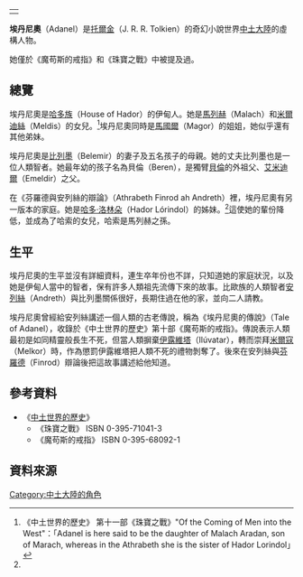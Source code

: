 {|align=right
|-
|{{Tolkienchar |
image_character = |
image_caption = |
Book(s) = 《[[中土世界的歷史|中土世界的歷史]]》 |
character_name = 埃丹尼奧 |
character_alias = |
character_title = 智者 |
character_race = [[人類_(中土大陸)|人類]] [[伊甸人|伊甸人]] |
character_culture = [[哈多族|哈多族]] |
character_gender = 女性 |
character_realm = |
character_sub_realm = |
character_lifespan = |
character_weapon = | 
}}
|}
'''埃丹尼奧'''（Adanel）是[[托爾金|托爾金]]（J. R. R. Tolkien）的奇幻小說世界[[中土大陸|中土大陸]]的虛構人物。

她僅於《魔苟斯的戒指》和《珠寶之戰》中被提及過。

==總覽==
埃丹尼奧是[[哈多族|哈多族]]（House of Hador）的伊甸人。她是[[馬列赫|馬列赫]]（Malach）和[[米爾迪絲|米爾迪絲]]（Meldis）的女兒。<ref name=autogenerated1>《中土世界的歷史》 第十一部《珠寶之戰》"Of the Coming of Men into the West"：「Adanel is here said to be the daughter of Malach Aradan, son of Marach, whereas in the Athrabeth she is the sister of Hador Lorindol」</ref>埃丹尼奧同時是[[馬國爾|馬國爾]]（Magor）的姐姐，她似乎還有其他弟妹。

埃丹尼奧是[[比列墨|比列墨]]（Belemir）的妻子及五名孩子的母親。她的丈夫比列墨也是一位人類智者。她最年幼的孩子名為貝倫（Beren），是獨臂[[貝倫|貝倫]]的外祖父、[[艾米迪爾|艾米迪爾]]（Emeldir）之父。

在《芬羅德與安列絲的辯論》（Athrabeth Finrod ah Andreth）裡，埃丹尼奧有另一版本的家庭。她是[[哈多|哈多·洛林朵]]（Hador Lórindol）的姊妹。<ref name=autogenerated1 />這使她的輩份降低，並成為了哈索的女兒，哈索是馬列赫之孫。　

==生平==
埃丹尼奧的生平並沒有詳細資料，連生卒年份也不詳，只知道她的家庭狀況，以及她是伊甸人當中的智者，保有許多人類祖先流傳下來的故事。比歐族的人類智者[[安列絲|安列絲]]（Andreth）與比列墨關係很好，長期住過在他的家，並向二人請教。

埃丹尼奧曾經給安列絲講述一個人類的古老傳說，稱為《埃丹尼奧的傳說》（Tale of Adanel），收錄於《中土世界的歷史》第十部《魔苟斯的戒指》。傳說表示人類最初是如同精靈般長生不死，但當人類摒棄[[伊露維塔|伊露維塔]]（Ilúvatar），轉而崇拜[[米爾寇|米爾寇]]（Melkor）時，作為懲罰伊露維塔把人類不死的禮物剝奪了。後來在安列絲與[[芬羅德|芬羅德]]（Finrod）辯論後把這故事講述給他知道。

== 參考資料 ==
*《[[中土世界的歷史|中土世界的歷史]]》
**《珠寶之戰》 ISBN 0-395-71041-3
**《魔苟斯的戒指》 ISBN 0-395-68092-1

==資料來源==
{{reflist}}

[[Category:中土大陸的角色|Category:中土大陸的角色]]